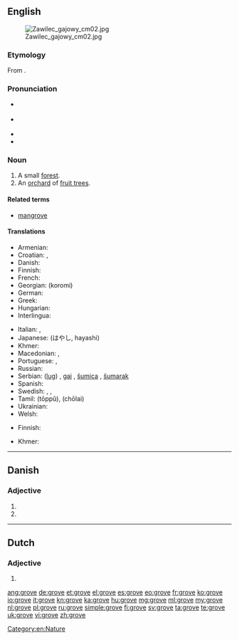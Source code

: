 {{also|Grove}}
==English==
{{wikipedia|dab=Grove}}
[[File:Zawilec gajowy cm02.jpg|thumb]]

===Etymology===
From {{etyl|ang}} {{term|grāf|lang=ang}}.

===Pronunciation===
* {{a|RP}} {{X-SAMPA|/gr@Uv/}}
* {{a|US}} {{X-SAMPA|/groUv/}}
* {{audio|en-us-grove.ogg|Audio (US)}}
* {{rhymes|əʊv}}

===Noun===
{{en-noun}}

# A small [[forest]].
# An [[orchard]] of [[fruit tree]]s.

====Related terms====
* [[mangrove]]

====Translations====
{{trans-top|small forest}}
* Armenian: {{t|hy|պուրակ|tr=purak|sc=Armn}}
* Croatian: {{t|hr|lug|m}}, {{t|hr|gaj|m}}
* Danish: {{t-|da|lund}}
* Finnish: {{t-|fi|metsikkö}}
* French: {{t+|fr|bosquet|m}}
* Georgian: {{t|ka|კორომი|sc=Geor|xs=Georgian}} (koromi)
* German: {{t+|de|Hain|m}}
* Greek: {{t+|el|σύδεντρο|n|tr=sýdentro}}
* Hungarian: {{t+|hu|liget}}
* Interlingua: {{t-|ia|boschetto|xs=Interlingua}} {{m}}
{{trans-mid}}
* Italian: {{t-|it|boschetto}},  {{t+|it|piantagione}}
* Japanese: {{t+|ja|林}} (はやし, hayashi)
* Khmer: {{t|km|ច្បារ|sc=Khmr}}
* Macedonian: {{t|mk|забел|m|tr=zábel}},  {{t|mk|корија|f|tr=kórija}}
* Portuguese: {{t+|pt|bosque|m}}, {{t+|pt|bosquete|m}}
* Russian: {{t+|ru|роща|f|tr=roshcha}}
* Serbian: {{t-|sr|луг|sc=Cyrl}} ([[lug]]) {{m}}, [[gaj]] {{m}}, [[šumica]] {{f}}, [[šumarak]] {{m}}
* Spanish: {{t|es|arboleda|f}}
* Swedish: {{t+|sv|lund}}, {{t+|sv|dunge}}, {{t|sv|skogsdunge|c}}
* Tamil: {{t+|ta|தோப்பு|xs=Tamil}} (tōppŭ), {{t+|ta|சோலை|xs=Tamil}} (chōlai)
* Ukrainian: {{t+|uk|гай|m|xs=Ukrainian}}
* Welsh: {{t|cy|celli|f}}
{{trans-bottom}}

{{trans-top|orchard}}
* Finnish: {{t|fi|hedelmätarha}}
{{trans-mid}}
* Khmer: {{t|km|ច្បារ|sc=Khmr}}
{{trans-bottom}}

[[Category:en:Nature]]

----

==Danish==

===Adjective===
{{head|da|adjective form}}

# {{form of|definite|grov|lang=da}}
# {{form of|plural|grov|lang=da}}

----

==Dutch==

===Adjective===
{{head|nl}}

# {{nl-adj-form|f=infl|grof}}

[[ang:grove]]
[[de:grove]]
[[et:grove]]
[[el:grove]]
[[es:grove]]
[[eo:grove]]
[[fr:grove]]
[[ko:grove]]
[[io:grove]]
[[it:grove]]
[[kn:grove]]
[[ka:grove]]
[[hu:grove]]
[[mg:grove]]
[[ml:grove]]
[[my:grove]]
[[nl:grove]]
[[pl:grove]]
[[ru:grove]]
[[simple:grove]]
[[fi:grove]]
[[sv:grove]]
[[ta:grove]]
[[te:grove]]
[[uk:grove]]
[[vi:grove]]
[[zh:grove]]
